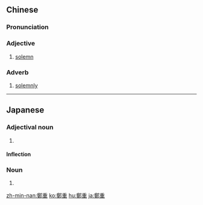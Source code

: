 {{also|郑重}}
==Chinese==
{{zh-forms|s=郑重}}

===Pronunciation===
{{zh-pron
|m=zhèngzhòng
|c=zeng6 zung6
|mn=qz:tēng-tiǒng/tw,xm,zz:tēng-tiōng/qz:tīⁿ-tiǒng/xm:tīⁿ-tiōng
|ma=Zh-zhèngzhòng.ogg
|cat=a,adv
}}

===Adjective===
{{zh-adj}}

# [[solemn]]

===Adverb===
{{zh-adv}}

# [[solemnly]]

----

==Japanese==
{{ja-kanjitab|てい|ちょう|yomi=on}}

===Adjectival noun===
{{ja-adj|infl=na|ていちょう}}

# {{rare form of|丁重|lang=ja}}

====Inflection====
{{ja-na|ていちょう}}

===Noun===
{{ja-noun|ていちょう}}

# {{rare form of|丁重|lang=ja}}

[[zh-min-nan:鄭重]]
[[ko:鄭重]]
[[hu:鄭重]]
[[ja:鄭重]]